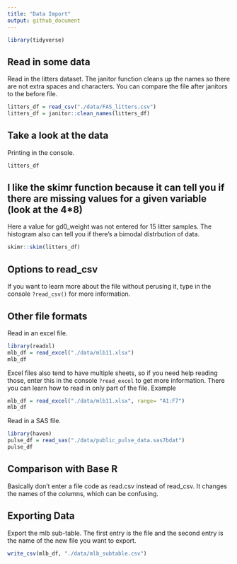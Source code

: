```yaml
---
title: "Data Import"
output: github_document
---
```


```r
library(tidyverse)
```

## Read in some data

Read in the litters dataset. The janitor function cleans up the names so there are not extra spaces and characters. You can compare the file after janitors to the before file.

```r
litters_df = read_csv("./data/FAS_litters.csv")
litters_df = janitor::clean_names(litters_df)

```
## Take a look at the data

Printing in the console. 
```r
litters_df
```

## I like the skimr function because it can tell you if there are missing values for a given variable (look at the 4*8)
Here a value for gd0_weight was not entered for 15 litter samples. The histogram also can tell you if there's a bimodal distrbution of data. 
```r
skimr::skim(litters_df)
```
## Options to read_csv
 
If you want to learn more about the file without perusing it, type in the console `?read_csv()` for more information. 

## Other file formats

Read in an excel file. 

```r
library(readxl)
mlb_df = read_excel("./data/mlb11.xlsx")
mlb_df

```

Excel files also tend to have multiple sheets, so if you need help reading those, enter this in the console `?read_excel` to get more information. There you can learn how to read in only part of the file. Example

```r
mlb_df = read_excel("./data/mlb11.xlsx", range= "A1:F7")
mlb_df
```
Read in a SAS file. 

```r
library(haven)
pulse_df = read_sas("./data/public_pulse_data.sas7bdat")
pulse_df
```
## Comparison with Base R
Basically don't enter a file code as read.csv instead of read_csv. It changes the names of the columns, which can be confusing.

## Exporting Data 

Export the mlb sub-table. The first entry is the file and the second entry is the name of the new file you want to export. 

```r
write_csv(mlb_df, "./data/mlb_subtable.csv")
```


